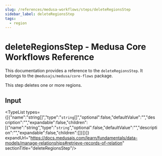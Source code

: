 ```yaml
---
slug: /references/medusa-workflows/steps/deleteRegionsStep
sidebar_label: deleteRegionsStep
tags:
  - region
---
```



# deleteRegionsStep - Medusa Core Workflows Reference

This documentation provides a reference to the `deleteRegionsStep`. It belongs to the `@medusajs/medusa/core-flows` package.

This step deletes one or more regions.

## Input

<TypeList types={[{"name":"string[]","type":"`string`[]","optional":false,"defaultValue":"","description":"","expandable":false,"children":[{"name":"string","type":"`string`","optional":false,"defaultValue":"","description":"","expandable":false,"children":[]}]}]} expandUrl="https://docs.medusajs.com/learn/fundamentals/data-models/manage-relationships#retrieve-records-of-relation" sectionTitle="deleteRegionsStep"/>
